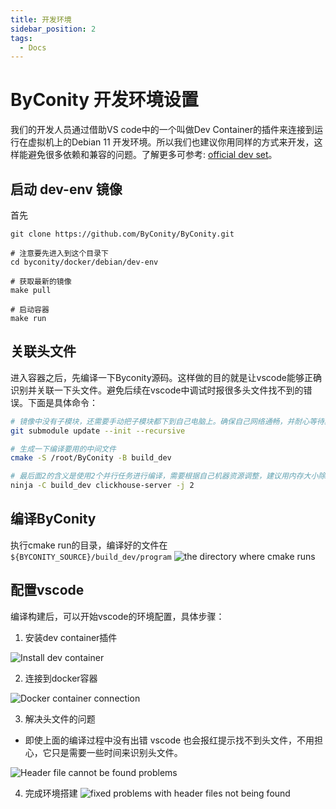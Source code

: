 ```yaml
---
title: 开发环境
sidebar_position: 2
tags:
  - Docs
---
```


# ByConity 开发环境设置

我们的开发人员通过借助VS code中的一个叫做Dev Container的插件来连接到运行在虚拟机上的Debian 11 开发环境。所以我们也建议你用同样的方式来开发，这样能避免很多依赖和兼容的问题。了解更多可参考: [official dev set](https://github.com/ByConity/ByConity/blob/master/docker/debian/dev-env/README.md)。

## 启动 dev-env 镜像

首先

```shell 
git clone https://github.com/ByConity/ByConity.git

# 注意要先进入到这个目录下
cd byconity/docker/debian/dev-env

# 获取最新的镜像
make pull

# 启动容器 
make run
```

## 关联头文件

进入容器之后，先编译一下Byconity源码。这样做的目的就是让vscode能够正确识别并关联一下头文件。避免后续在vscode中调试时报很多头文件找不到的错误。下面是具体命令：

```bash
# 镜像中没有子模块，还需要手动把子模块都下到自己电脑上。确保自己网络通畅，并耐心等待。这个命令是在容器的根目录下执行的，就是刚进去时所在目录执行的，不需要切换目录。
git submodule update --init --recursive

# 生成一下编译要用的中间文件
cmake -S /root/ByConity -B build_dev

# 最后面2的含义是使用2个并行任务进行编译，需要根据自己机器资源调整，建议用内存大小除以4，如8g内存就用2个并行任务编译。
ninja -C build_dev clickhouse-server -j 2
```

## 编译ByConity

执行cmake run的目录，编译好的文件在 `${BYCONITY_SOURCE}/build_dev/program`
![the directory where cmake runs](<.asset/the directory where cmake runs.jpg>)



## 配置vscode
编译构建后，可以开始vscode的环境配置，具体步骤：

1. 安装dev container插件

![Install dev container](<.asset/Install dev container.jpg>)


2. 连接到docker容器

![Docker container connection](<.asset/Open the development container in vscode.jpg>)


3. 解决头文件的问题

- 即使上面的编译过程中没有出错 vscode 也会报红提示找不到头文件，不用担心，它只是需要一些时间来识别头文件。

![Header file cannot be found problems](<.asset/Header file cannot be found problems.jpg>)

4. 完成环境搭建
![fixed problems with header files not being found](<.asset/fixed problems with header files not being found.jpg>)
